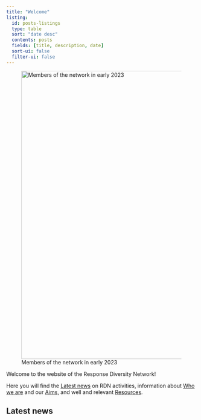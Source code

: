 ```yaml
---
title: "Welcome"
listing:
  id: posts-listings
  type: table
  sort: "date desc"
  contents: posts
  fields: [title, description, date]
  sort-ui: false
  filter-ui: false
---
```


![Members of the network in early 2023](assets/images/RDN_members_early2023_small.jpg){fig-align="left" width="763"}

Welcome to the website of the Response Diversity Network!\

Here you will find the [Latest news] on RDN activities, information about [Who we are](who-we-are.qmd) and our [Aims](about.qmd), and well and relevant [Resources](resources.qmd).

## Latest news

::: {#posts-listings}
:::

